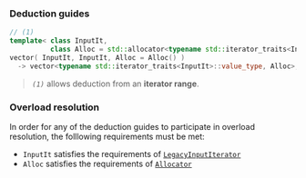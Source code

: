 
### Deduction guides
```cpp
// (1)
template< class InputIt,
          class Alloc = std::allocator<typename std::iterator_traits<InputIt>::value_type> >
vector( InputIt, InputIt, Alloc = Alloc() )
  -> vector<typename std::iterator_traits<InputIt>::value_type, Alloc>;
```
> *`(1)`* allows deduction from an **iterator range**.

### Overload resolution
In order for any of the deduction guides to participate in overload resolution,
the folllowing requirements must be met:
 - `InputIt` satisfies the requirements of [`LegacyInputIterator`](#)
 - `Alloc` satisfies the requirements of [`Allocator`](#)

<ExtentNote />